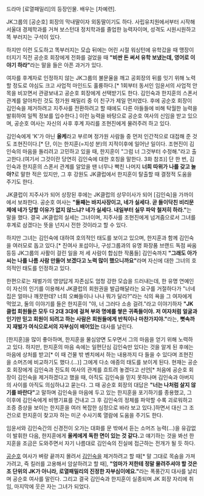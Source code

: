 드라마 [로열패밀리]의 등장인물. 배우는 [차예련].

JK그룹의 [공순호] 회장의 막내딸이자 외동딸이기도 하다. 사립유치원에서부터 시작해 서울대 경제학과를 거쳐 보스턴대 정치학과를 졸업한 능력자이며, 성격도 시원시원하고 똑 부러지는 구석이 있다.

하지만 이런 도도하고 똑부러지는 모습 뒤에는 어린 시절 워싱턴에 유학갔을 때 맹장이 터지기 직전 공순호 회장에게 전화를 걸었을 때 '''"비싼 돈 써서 유학 보냈는데, 영어로 이야기 하라"'''라는 말을 들은 아픈 과거가 있다.

여자를 후계자로 인정하지 않는 JK그룹의 불문율을 깨고 공회장의 뒤를 잇기 위해 노력할 정도로 야심도 크고 사업적 마인드도 훌륭하다.[* 1회부터 동서인 임윤서의 사업적 안목을 비꼬면서 관광보내고 공순호 회장에게 선택받기도 한다. 김인숙과 한지훈의 스폰서 관계를 알아차린 것도 정가원 패밀리 중 이 친구가 제일 먼저였다. 후에 공순호 회장이 김인숙을 제거하려고 지주사를 전환하려고 할 때에도 다른 아들들에 비해 탁월한 능력을 발휘하여 일찍 정보를 입수한다.] 이런 능력을 바탕으로 공순호 여사의 신임을 받고 있으며, 공순호 여사는 자신의 사후 후계 자리를 조현진에게 물려주려 하고 있다. 

김인숙에게 'K'가 아닌 '''올케'''라고 부르며 정가원 사람들 중 먼저 인간적으로 대접해 준 것도 조현진이다.[* 단, 이는 한지훈(=지성 분)의 지적이후에 일어난 일이다. 조현진이 김인숙의 마음을 돌리려고 고민하고 있을 때, 한지훈이 "그럼 너 그것부터 수정해."라고 출고한다.(여기서 그것이란 당연히 김인숙에 대한 호칭을 말한다. 3화 참조)] 단 한 번, 김인숙과 한지훈의 스폰서 관계를 알았을 땐 너무나 빡친 나머지 '''너희 따위가 나를 갖고 놀아?'''로 말한 적은 있지만, 그 후 강원도 JK클럽에서 한지훈이 탈출할 때 결정적 도움을 주기도 한다.

JK클럽이 지주사가 되어 상장된 후에는 JK클럽의 상무이사가 되어 [김인숙]을 가까이에서 보좌한다. 공순호 여사는 '''"둘째는 바지사장이고, 네가 실세다. 곧 들이닥친 비리문제에 네가 당할 이유가 없지 않느냐? 네가 실세다. 내일부터 실무 파악 철저히 하라."'''는 말을 했다. 결국 JK클럽의 실세는 그녀이며, 지주사를 조현진에게 넘겨줌으로서 그녀를 후계로 삼겠다는 뜻을 넌지시 전한 것이라고 할 수 있다.

하지만 그녀는 김인숙에 대하여 호의적인 태도를 보이고 있으며, 한지훈과 함께 김인숙을 여러모로 돕고 있다.[* 진여사 포섭이나, 구성그룹과의 유명 화장품 브랜드 독점 싸움 등등 JK그룹의 사활이 걸린 일을 저 세 사람이 합심한 작품들] 김인숙까지 '''"그래도 아가씨는 나를 나름 사람 만들어 보겠다고 노력 많이 했으니까요"'''라며 자신에 대한 그녀의 호의적인 태도를 인정하고 있다.

한편으로는 재벌가의 영양답게 자존심도 엄청 강한 모습을 드러내는데, 한 유명 연예인이 자신의 인기를 이용해서 JK클럽의 회원권을 발급해달라는 요구를 거절하다가 "너네 집은 얼마나 깨끗한데? 너희 오빠들이나 나나 뭐가 달라?"라는 식의 욕을 그 여자에게 먹었고, 둘의 이야기를 들은 한지훈이 "야, 너 그러다 소송 걸려."라고 이야기하자 '''"JK클럽 회원들은 모두 다 2대 3대에 걸쳐 부와 명예를 쌓은 귀족들이야. 저 여자처럼 얼굴과 인기만 믿고 회원이 되려고 하는 사람은 회원들에게 반칙이나 마찬가지야."'''라는, '''뼛속까지 재벌가 여식으로서의 자부심이 배어있는''' 대사를 날린다.

[한지훈]을 많이 좋아하며, 한지훈을 물심양면 도우면서 그의 마음을 얻기 위해 노력하고 있다. 하지만, 한지훈의 마음 속에는 일편단심 김인숙만 있다는 것을 알게 된 후에는 마음에 상처를 받고[* 이 때 건물 밖 벤치에서 하는 내용까지 다 들을 수 있다며 조현진을 소머즈에 비교하기도 했다.(...)] 그에게 다소 애증의 태도를 보이게 된다. 현재는 공순호 회장에게 김인숙과 진도희 여사의 관계를 흐트려 놓겠다고 선언[* 처음에 공순호 회장이 김인숙을 제거하겠다고 했을 때, 아직도 김인숙을 믿지 못하나며 김인숙과 아버지의 사이를 아직도 의심하냐고 묻는다. 그 때 공순호 회장의 대답은 '''"너는 나처럼 살지 않기를 바란다"'''고 말하며 김인숙을 마음에 두고 있는 한지훈을 포기하기를 종용했고, 그 이후에 김인숙에게 비행기표를 건내고 그 후 김인숙의 정체를 파악할 수록 괴로워하고 조증 증상을 보이는 한지훈을 여러 복잡한 심정으로 바라 보고 있다.]하면서 대신 그 조건으로 한지훈이 찾고자 하는 미군 수사기록 열람에 도움을 주기도 한다.

임윤서와 김인숙간의 신경전이 오가는 대화를 문 밖에서 듣는 소머즈 능력(...)을 유감없이 발휘한 다음, 한지훈에게 '''올케에게 독한 면이 있는 것 같다.'''고 얘기하는 것을 봐선 한지훈을 조금은 도와주면서 자기 나름대로 김인숙의 진실에 접근하는 전개가 될 듯 하다.

[[공순호]] 여사가 벼랑 끝까지 몰려서 [[김인숙]]을 제거하려고 할 때[* 말 그대로 목숨을 가져가려고, 즉 킬러를 고용해서 암살하려고 할 때], '''"엄마가 저한테 정말 물려주셔야 할 것은 조 단위의 JK가 아니라, 로열패밀리의 진정한 자부심이에요."'''라는 폭풍간지 대사를 날리며 공순호 여사를 말린다. 그리고 결국 김인숙과 한지훈이 실종되며 JK 회장 자리에 취임, 마지막에 웃은 자는 그녀가 되었다.
